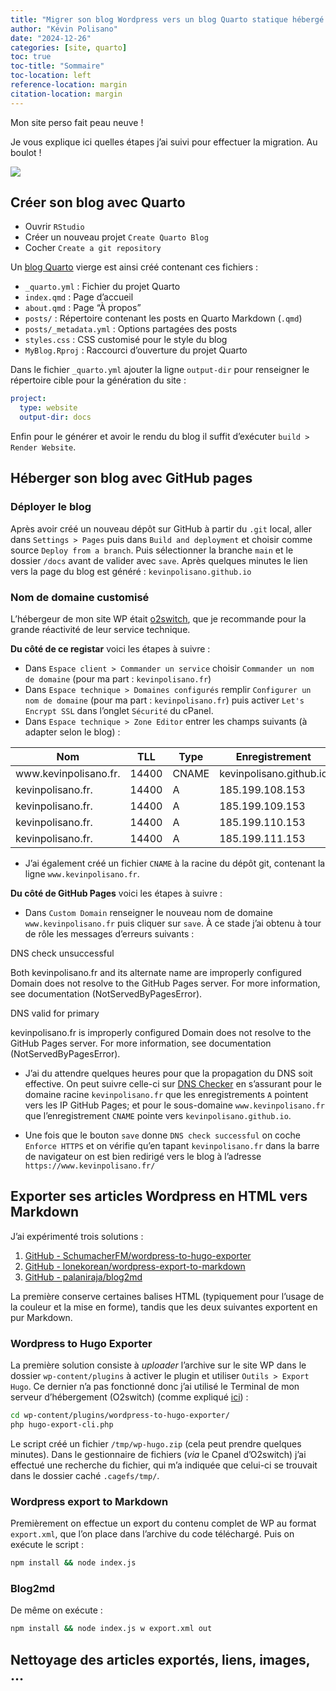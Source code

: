 ```yaml
---
title: "Migrer son blog Wordpress vers un blog Quarto statique hébergé gratuitement avec Github Pages"
author: "Kévin Polisano"
date: "2024-12-26"
categories: [site, quarto]
toc: true
toc-title: "Sommaire"
toc-location: left
reference-location: margin
citation-location: margin
---
```


Mon site perso fait peau neuve !

Je vous explique ici quelles étapes j'ai suivi pour effectuer la migration. Au boulot !

![](thumbnail.jpg)

## Créer son blog avec Quarto

-   Ouvrir `RStudio`
-   Créer un nouveau projet `Create Quarto Blog`
-   Cocher `Create a git repository`

Un [blog Quarto](https://quarto.org/docs/websites/website-blog.html) vierge est ainsi créé contenant ces fichiers :

-   `_quarto.yml` : Fichier du projet Quarto
-   `index.qmd` : Page d'accueil
-   `about.qmd` : Page "À propos"
-   `posts/` : Répertoire contenant les posts en Quarto Markdown (`.qmd`)
-   `posts/_metadata.yml` : Options partagées des posts
-   `styles.css` : CSS customisé pour le style du blog
-   `MyBlog.Rproj` : Raccourci d'ouverture du projet Quarto

Dans le fichier `_quarto.yml` ajouter la ligne `output-dir` pour renseigner le répertoire cible pour la génération du site :

``` yaml
project:
  type: website
  output-dir: docs
```

Enfin pour le générer et avoir le rendu du blog il suffit d'exécuter `build > Render Website`.

## Héberger son blog avec GitHub pages

### Déployer le blog

Après avoir créé un nouveau dépôt sur GitHub à partir du `.git` local, aller dans `Settings > Pages` puis dans `Build and deployment` et choisir comme source `Deploy from a branch`. Puis sélectionner la branche `main` et le dossier `/docs` avant de valider avec `save`. Après quelques minutes le lien vers la page du blog est généré : `kevinpolisano.github.io`

### Nom de domaine customisé

L'hébergeur de mon site WP était [o2switch](https://www.o2switch.fr/), que je recommande pour la grande réactivité de leur service technique.

**Du côté de ce registar** voici les étapes à suivre :

-   Dans `Espace client > Commander un service` choisir `Commander un nom de domaine` (pour ma part : `kevinpolisano.fr`)
-   Dans `Espace technique > Domaines configurés` remplir `Configurer un nom de domaine` (pour ma part : `kevinpolisano.fr`) puis activer `Let's Encrypt SSL` dans l'onglet `Sécurité` du cPanel.
-   Dans `Espace technique > Zone Editor` entrer les champs suivants (à adapter selon le blog) :\

| Nom                   | TLL   | Type  | Enregistrement          |
|-----------------------|-------|-------|-------------------------|
| www.kevinpolisano.fr. | 14400 | CNAME | kevinpolisano.github.io |
| kevinpolisano.fr.     | 14400 | A     | 185.199.108.153         |
| kevinpolisano.fr.     | 14400 | A     | 185.199.109.153         |
| kevinpolisano.fr.     | 14400 | A     | 185.199.110.153         |
| kevinpolisano.fr.     | 14400 | A     | 185.199.111.153         |

-   J'ai également créé un fichier `CNAME` à la racine du dépôt git, contenant la ligne `www.kevinpolisano.fr`.

**Du côté de GitHub Pages** voici les étapes à suivre :

-   Dans `Custom Domain` renseigner le nouveau nom de domaine `www.kevinpolisano.fr` puis cliquer sur `save`. À ce stade j'ai obtenu à tour de rôle les messages d'erreurs suivants :

::: callout-important
DNS check unsuccessful

Both kevinpolisano.fr and its alternate name are improperly configured Domain does not resolve to the GitHub Pages server. For more information, see documentation (NotServedByPagesError).
:::

::: callout-warning
DNS valid for primary

kevinpolisano.fr is improperly configured Domain does not resolve to the GitHub Pages server. For more information, see documentation (NotServedByPagesError).
:::

-   J'ai du attendre quelques heures pour que la propagation du DNS soit effective. On peut suivre celle-ci sur [DNS Checker](https://dnschecker.org/) en s'assurant pour le domaine racine `kevinpolisano.fr` que les enregistrements `A` pointent vers les IP GitHub Pages; et pour le sous-domaine `www.kevinpolisano.fr` que l'enregistrement `CNAME` pointe vers `kevinpolisano.github.io`.

-   Une fois que le bouton `save` donne `DNS check successful` on coche `Enforce HTTPS` et on vérifie qu'en tapant `kevinpolisano.fr` dans la barre de navigateur on est bien redirigé vers le blog à l'adresse `https://www.kevinpolisano.fr/`

## Exporter ses articles Wordpress en HTML vers Markdown

J'ai expérimenté trois solutions :

1.  [GitHub - SchumacherFM/wordpress-to-hugo-exporter](https://github.com/SchumacherFM/wordpress-to-hugo-exporter)
2.  [GitHub - lonekorean/wordpress-export-to-markdown](https://github.com/lonekorean/wordpress-export-to-markdown)
3.  [GitHub - palaniraja/blog2md](https://github.com/palaniraja/blog2md)

La première conserve certaines balises HTML (typiquement pour l'usage de la couleur et la mise en forme), tandis que les deux suivantes exportent en pur Markdown.

### Wordpress to Hugo Exporter

La première solution consiste à *uploader* l'archive sur le site WP dans le dossier `wp-content/plugins` à activer le plugin et utiliser `Outils > Export Hugo`. Ce dernier n'a pas fonctionné donc j'ai utilisé le Terminal de mon serveur d'hébergement (O2switch) (comme expliqué [ici](file:///Users/polisank/Zotero/storage/ERLHNLWT/jai-enfin-migre-de-wordpress-a-hugo-partie-2.html)) :

``` bash
cd wp-content/plugins/wordpress-to-hugo-exporter/
php hugo-export-cli.php
```

Le script créé un fichier `/tmp/wp-hugo.zip` (cela peut prendre quelques minutes). Dans le gestionnaire de fichiers (*via* le Cpanel d'O2switch) j'ai effectué une recherche du fichier, qui m'a indiquée que celui-ci se trouvait dans le dossier caché `.cagefs/tmp/`.

### Wordpress export to Markdown

Premièrement on effectue un export du contenu complet de WP au format `export.xml`, que l'on place dans l'archive du code téléchargé. Puis on exécute le script :

``` bash
npm install && node index.js
```

### Blog2md

De même on exécute :

``` bash
npm install && node index.js w export.xml out
```

## Nettoyage des articles exportés, liens, images, ...

